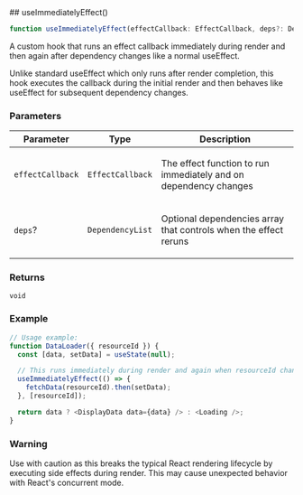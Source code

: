 
[//]: # (Do not edit directly)
[//]: # (Generated by the Cocokits TypeDoc custom theme on Fri Mar 14 2025)



<Meta title='Utils/Use Immediately Effect'/>
<MdxPage breadcrumb='Utils' title='Use Immediately Effect' tocItems={tocItems} hideThemeSwitcher={true}>
<div>
</div><div id="selection_useimmediatelyeffect">
## useImmediatelyEffect()

```ts
function useImmediatelyEffect(effectCallback: EffectCallback, deps?: DependencyList): void
```

A custom hook that runs an effect callback immediately during render and then again
after dependency changes like a normal useEffect.

Unlike standard useEffect which only runs after render completion, this hook
executes the callback during the initial render and then behaves like useEffect
for subsequent dependency changes.

### Parameters

<table class="arg-type-table arg-type-table--full-width">
<thead>
<tr>
<th>Parameter</th>
<th>Type</th>
<th>Description</th>
</tr>
</thead>
<tbody>
<tr>
<td>

`effectCallback`

</td>
<td>

`EffectCallback`

</td>
<td>

The effect function to run immediately and on dependency changes

</td>
</tr>
<tr>
<td>

`deps`?

</td>
<td>

`DependencyList`

</td>
<td>

Optional dependencies array that controls when the effect reruns

</td>
</tr>
</tbody>
</table>

### Returns

`void`

### Example

```ts
// Usage example:
function DataLoader({ resourceId }) {
  const [data, setData] = useState(null);

  // This runs immediately during render and again when resourceId changes
  useImmediatelyEffect(() => {
    fetchData(resourceId).then(setData);
  }, [resourceId]);

  return data ? <DisplayData data={data} /> : <Loading />;
}
```

### Warning

Use with caution as this breaks the typical React rendering lifecycle by executing
side effects during render. This may cause unexpected behavior with React's concurrent mode.

</div>
</MdxPage>
